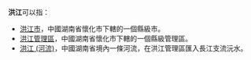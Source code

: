 '''洪江'''可以指：
* [[洪江市|洪江市]]，中國湖南省懷化市下轄的一個縣級市。
* [[洪江管理區|洪江管理區]]，中國湖南省懷化市下轄的一個縣級管理區。
* [[洪江_(河流)|洪江 (河流)]]，中國湖南省境內一條河流，在洪江管理區匯入長江支流沅水。
{{disambig|Cat=二字中國地名消歧義}}